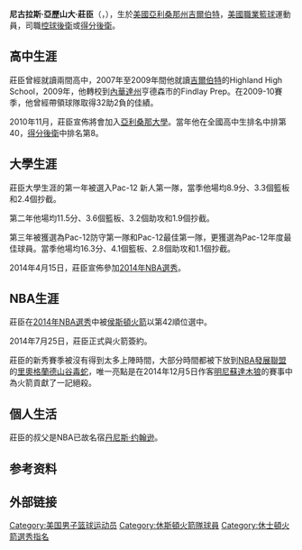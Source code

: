 {{noteTA
|T=zh-cn:尼克·约翰逊; zh-tw:尼克·詹森; zh-hk:力克·莊臣;
|1=zh-cn:约翰逊;zh-hk:莊臣;zh-tw:詹森;
|G1=NBA
|G2=USState 
}}
{{infobox NBA Player
| image = Nick_Johnson_Arizona_Wildcats.jpg
| name = 尼克·詹森<br/>Nick Johnson
| nickname = 
| position = [[控球後衛|控球後衛]] / [[得分後衛|得分後衛]]
| league = Turkish Super League
| height_ft = 6
| height_in = 3
| weight_lb  = 200
| team = Türk Telekom
| number = 0
| nationality = {{USA}}
| birth_date = {{birth date and age|mf=yes|1992|12|22}}
| birth_place = {{USA}}[[亞利桑那州|亞利桑那州]][[吉尔伯特_(亚利桑那州)|吉爾伯特]]
| highschool = [[Highland_High_School|Highland High School]]([[吉尔伯特_(亚利桑那州)|Gilbert, Arizona]])<br>[[Findlay_Prep|Findlay Prep]] ([[Henderson,_Nevada|Henderson, Nevada]])
| college      = [[亚利桑那大学|亚利桑那大学]](2011-2014)
| draft_round = 2
| draft_pick  = 42
| draft_year = 2014
| draft_team = [[休斯頓火箭|休斯頓火箭]]
| career_start = 2014
| years1 = {{nbay|2014|full=y}}
| team1 = [[休斯頓火箭|休斯頓火箭]]
| years2 = 2014–2015
| team2 = [[里奧格蘭德山谷毒蛇|里奧格蘭德山谷毒蛇]] ([[NBA發展聯盟|NBA發展聯盟]])
| years3 = 2015–2016
| team3 = [[奧斯汀馬刺|奧斯汀馬刺]] ([[NBA發展聯盟|NBA發展聯盟]])
| years4 = 2016–2017
| team4 = [[拜仁慕尼黑_(籃球)|拜仁慕尼黑]]
| years5 = 2017–2019
| team5 = 奧斯汀馬刺
| years6 = 2019
| team6 = [[威斯康辛鹿群|威斯康辛鹿群]]
| years7 = 2019
| team7 = [[Nanterre_92|Nanterre 92]]
| years8 = 2019–present
| team8 = [[Türk_Telekom_B.K.|Türk Telekom]]
| highlights = 
* [[List_of_NBA_G_League_champions|NBA G League champion]] (2018)
* [[NBA_G_League_Finals_Most_Valuable_Player_Award|NBA G League Finals MVP]] (2018)
* Consensus 全美最佳第一隊 (2014)
* Pac-12 年度最佳球員 (2014)
* All-Pac-12最佳第一隊 (2014)
* Pac-12 防守最佳第一隊(2014)
* Pac-12 最佳新人第一隊(2012)
}}

'''尼古拉斯·亞歷山大·莊臣'''（{{lang-en|'''Nicholas  Alexander Johnson'''}}，{{bd|1992年|12月22日|catIdx=J}}），生於[[美國|美國]][[亞利桑那州|亞利桑那州]][[吉尔伯特_(亚利桑那州)|吉爾伯特]]，[[美國|美國]][[NBA|職業籃球]]運動員，司職[[控球後衛|控球後衛]]或[[得分後衛|得分後衛]]。

==高中生涯==
莊臣曾經就讀兩間高中，2007年至2009年間他就讀[[吉爾伯特_(亞利桑那州)|吉爾伯特]]的Highland High School，2009年，他轉校到[[內華達州|內華達州]]亨德森市的Findlay Prep。在2009-10賽季，他曾經帶領球隊取得32助2負的佳績。

2010年11月，莊臣宣佈將會加入[[亞利桑那大學|亞利桑那大學]]。當年他在全國高中生排名中排第40，[[得分後衛|得分後衛]]中排名第8。

==大學生涯==
莊臣大學生涯的第一年被選入Pac-12 新人第一隊，當季他場均8.9分、3.3個籃板和2.4個抄截。

第二年他場均11.5分、3.6個籃板、3.2個助攻和1.9個抄截。

第三年被獲選為Pac-12防守第一隊和Pac-12最佳第一隊，更獲選為Pac-12年度最佳球員。當季他場均16.3分、4.1個籃板、2.8個助攻和1.1個抄截。

2014年4月15日，莊臣宣佈參加[[2014年NBA選秀|2014年NBA選秀]]。

==NBA生涯==

莊臣在[[2014年NBA選秀|2014年NBA選秀]]中被[[侯斯頓火箭|侯斯頓火箭]]以第42順位選中。

2014年7月25日，莊臣正式與火箭簽約。

莊臣的新秀賽季被沒有得到太多上陣時間，大部分時間都被下放到[[NBA發展聯盟|NBA發展聯盟]]的[[里奧格蘭德山谷毒蛇|里奧格蘭德山谷毒蛇]]，唯一亮點是在2014年12月5日作客[[明尼蘇達木狼|明尼蘇達木狼]]的賽事中為火箭貢獻了一記絕殺。

==個人生活==

莊臣的叔父是NBA已故名宿[[丹尼斯·约翰逊|丹尼斯·约翰逊]]。

== 参考资料 ==
{{reflist}}

== 外部链接 ==
{{太平洋十二校联盟年度最佳男子篮球运动员}}
{{2014 NBA Draft}}
{{NBA G联盟总决赛最有价值球员}}

{{Authority control}}
{{DEFAULTSORT:Johnson, Nick}}
[[Category:美国男子篮球运动员|Category:美国男子篮球运动员]]
[[Category:休斯頓火箭隊球員|Category:休斯頓火箭隊球員]]
[[Category:休士頓火箭選秀指名|Category:休士頓火箭選秀指名]]